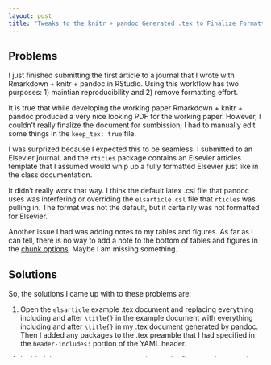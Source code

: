 ```yaml
---
layout: post
title: "Tweaks to the knitr + pandoc Generated .tex to Finalize Formatting"
---
```


## Problems

I just finished submitting the first article to a journal that I wrote with Rmarkdown + knitr + pandoc in RStudio. Using this workflow has two purposes: 1) maintian reproducibility and 2) remove formatting effort. 

It is true that while developing the working paper Rmarkdown + knitr + pandoc produced a very nice looking PDF for the working paper. However, I couldn't really finalize the document for sumbission; I had to manually edit some things in the `keep_tex: true` file. 

I was surprized because I expected this to be seamless. I submitted to an Elsevier journal, and the `rticles` package contains an Elsevier articles template that I assumed would whip up a fully formatted Elsevier just like in the class documentation. 

It didn't really work that way. I think the default latex .csl file that pandoc uses was interfering or overriding the `elsarticle.csl` file that `rticles` was pulling in. The format was not the default, but it certainly was not formatted for Elsevier. 

Another issue I had was adding notes to my tables and figures. As far as I can tell, there is no way to add a note to the bottom of tables and figures in the [chunk options](http://yihui.name/knitr/options/). Maybe I am missing something. 

## Solutions

So, the solutions I came up with to these problems are: 

1. Open the `elsarticle` example .tex document and replacing everything including and after `\title{}` in the example document with everything including and after `\title{}` in my .tex document generated by pandoc. Then I added any packages to the .tex preamble that I had specified in the `header-includes:` portion of the YAML header. 

2. I added the `{\footnotesize   }` container to the figure environment just after the `\includegraphics`. Example:

```
\begin{figure}[htbp]
\includegraphics[scale=0.95]{path/to/chunk/unnamed-chunk-4-1.pdf}
{\footnotesize  \emph{Notes:} Footnote for figure \par}
\caption{This is really the title of the figure}
\end{figure}

```


